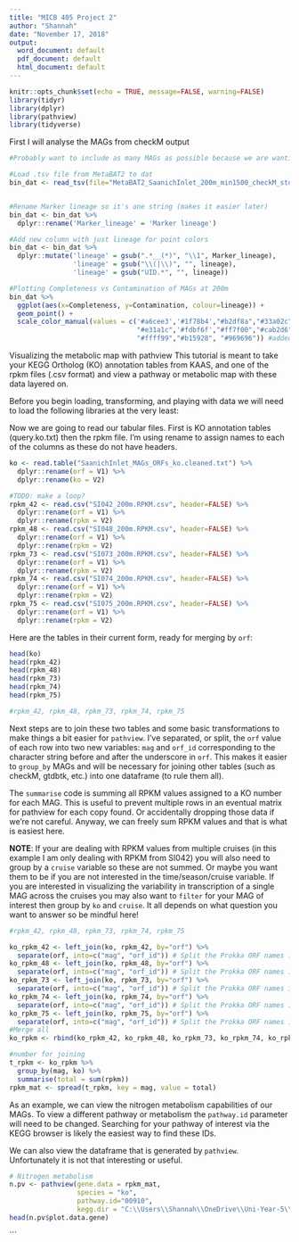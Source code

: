 ```yaml
---
title: "MICB 405 Project 2"
author: "Shannah"
date: "November 17, 2018"
output:
  word_document: default
  pdf_document: default
  html_document: default
---
```


```r
knitr::opts_chunk$set(echo = TRUE, message=FALSE, warning=FALSE)
library(tidyr)
library(dplyr)
library(pathview)
library(tidyverse)
```

First I will analyse the MAGs from checkM output
```r

#Probably want to include as many MAGs as possible because we are wanting to fill in a pathway

#Load .tsv file from MetaBAT2 to dat
bin_dat <- read_tsv(file="MetaBAT2_SaanichInlet_200m_min1500_checkM_stdout.tsv", col_names = TRUE)


#Rename Marker lineage so it's one string (makes it easier later)
bin_dat <- bin_dat %>%
  dplyr::rename('Marker_lineage' = 'Marker lineage')

#Add new column with just lineage for point colors
bin_dat <- bin_dat %>%
  dplyr::mutate('lineage' = gsub(".*__(*)", "\\1", Marker_lineage),
                'lineage' = gsub("\\(|\\)", "", lineage),
                'lineage' = gsub("UID.*", "", lineage))

#Plotting Completeness vs Contamination of MAGs at 200m
bin_dat %>%
  ggplot(aes(x=Completeness, y=Contamination, colour=lineage)) +
  geom_point() +
  scale_color_manual(values = c('#a6cee3','#1f78b4',"#b2df8a","#33a02c","#fb9a99",
                                "#e31a1c",'#fdbf6f',"#ff7f00","#cab2d6","#6a3d9a",
                                "#ffff99","#b15928", "#969696")) #added discrete scales ; palette from colorbrewer2 but added extra ("#969696") b/c 13 values

```

Visualizing the metabolic map with pathview
This tutorial is meant to take your KEGG Ortholog (KO) annotation tables from KAAS, and one of the rpkm files (.csv format) and view a pathway or metabolic map with these data layered on.

Before you begin loading, transforming, and playing with data we will need to load the following libraries at the very least:


Now we are going to read our tabular files. First is KO annotation tables (query.ko.txt) then the rpkm file. I'm using rename to assign names to each of the columns as these do not have headers.

```r
ko <- read.table("SaanichInlet_MAGs_ORFs_ko.cleaned.txt") %>% 
  dplyr::rename(orf = V1) %>% 
  dplyr::rename(ko = V2)

#TODO: make a loop?
rpkm_42 <- read.csv("SI042_200m.RPKM.csv", header=FALSE) %>% 
  dplyr::rename(orf = V1) %>% 
  dplyr::rename(rpkm = V2)
rpkm_48 <- read.csv("SI048_200m.RPKM.csv", header=FALSE) %>% 
  dplyr::rename(orf = V1) %>% 
  dplyr::rename(rpkm = V2)
rpkm_73 <- read.csv("SI073_200m.RPKM.csv", header=FALSE) %>% 
  dplyr::rename(orf = V1) %>% 
  dplyr::rename(rpkm = V2)
rpkm_74 <- read.csv("SI074_200m.RPKM.csv", header=FALSE) %>% 
  dplyr::rename(orf = V1) %>% 
  dplyr::rename(rpkm = V2)
rpkm_75 <- read.csv("SI075_200m.RPKM.csv", header=FALSE) %>% 
  dplyr::rename(orf = V1) %>% 
  dplyr::rename(rpkm = V2)
```

Here are the tables in their current form, ready for merging by `orf`:
```r
head(ko)
head(rpkm_42)
head(rpkm_48)
head(rpkm_73)
head(rpkm_74)
head(rpkm_75)

#rpkm_42, rpkm_48, rpkm_73, rpkm_74, rpkm_75
```

Next steps are to join these two tables and some basic transformations to make things a bit easier for `pathview`. 
I've separated, or split, the `orf` value of each row into two new variables: `mag` and `orf_id` corresponding to the character string before and after the underscore in `orf`. This makes it easier to `group_by` MAGs and will be necessary for joining other tables (such as checkM, gtdbtk, etc.) into one dataframe (to rule them all).

The `summarise` code is summing all RPKM values assigned to a KO number for each MAG. This is useful to prevent multiple rows in an eventual matrix for pathview for each copy found. Or accidentally dropping those data if we're not careful. Anyway, we can freely sum RPKM values and that is what is easiest here.

__NOTE__: If your are dealing with RPKM values from multiple cruises (in this example I am only dealing with RPKM from SI042) you will also need to group by a `cruise` variable so these are not summed. Or maybe you want them to be if you are not interested in the time/season/cruise variable. 
If you are interested in visualizing the variability in transcription of a single MAG across the cruises you may also want to `filter` for your MAG of interest then group by `ko` and `cruise`. It all depends on what question you want to answer so be mindful here!

```r
#rpkm_42, rpkm_48, rpkm_73, rpkm_74, rpkm_75

ko_rpkm_42 <- left_join(ko, rpkm_42, by="orf") %>% 
  separate(orf, into=c("mag", "orf_id")) # Split the Prokka ORF names into MAG identifier and ORF
ko_rpkm_48 <- left_join(ko, rpkm_48, by="orf") %>% 
  separate(orf, into=c("mag", "orf_id")) # Split the Prokka ORF names into MAG identifier and ORF
ko_rpkm_73 <- left_join(ko, rpkm_73, by="orf") %>% 
  separate(orf, into=c("mag", "orf_id")) # Split the Prokka ORF names into MAG identifier and ORF
ko_rpkm_74 <- left_join(ko, rpkm_74, by="orf") %>% 
  separate(orf, into=c("mag", "orf_id")) # Split the Prokka ORF names into MAG identifier and ORF
ko_rpkm_75 <- left_join(ko, rpkm_75, by="orf") %>% 
  separate(orf, into=c("mag", "orf_id")) # Split the Prokka ORF names into MAG identifier and ORF
#Merge all
ko_rpkm <- rbind(ko_rpkm_42, ko_rpkm_48, ko_rpkm_73, ko_rpkm_74, ko_rpkm_75)

#number for joining
t_rpkm <- ko_rpkm %>% 
  group_by(mag, ko) %>% 
  summarise(total = sum(rpkm)) 
rpkm_mat <- spread(t_rpkm, key = mag, value = total)
```

As an example, we can view the nitrogen metabolism capabilities of our MAGs. To view a different pathway or metabolism the `pathway.id` parameter will need to be changed. Searching for your pathway of interest via the KEGG browser is likely the easiest way to find these IDs.

We can also view the dataframe that is generated by `pathview`. Unfortunately it is not that interesting or useful.

```r
# Nitrogen metabolism
n.pv <- pathview(gene.data = rpkm_mat,
                 species = "ko",
                 pathway.id="00910",
                 kegg.dir = "C:\\Users\\Shannah\\OneDrive\\Uni-Year-5\\MICB_405\\Project2")
head(n.pv$plot.data.gene)
```


<!-- Here is a file that pathview automatically writes to your `kegg.dir` directory. -->

<!-- !["An example nitrogen metabolism wiring diagram derived from Saanich Inlet MAGs. There are no negative RPKM values and therefore the lowest value is 0. Vertical red bars indicate some MAGs are actively transcirbing genes involved in disimilatory nitrate reduction, denitrification and nitrification."](/home/connor/Desktop/MICB405_TAship/MICB405-Metagenomics/2018/testing/ko00910.pathview.multi.png) -->


```
